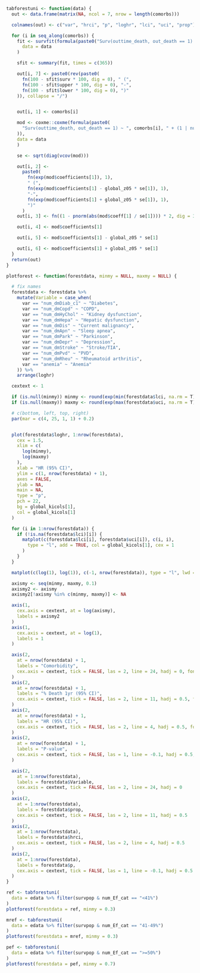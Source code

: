 ```r
tabforestuni <- function(data) {
  out <- data.frame(matrix(NA, ncol = 7, nrow = length(comorbs)))

  colnames(out) <- c("var", "hrci", "p", "loghr", "lci", "uci", "prop")

  for (i in seq_along(comorbs)) {
    fit <- survfit(formula(paste0("Surv(outtime_death, out_death == 1) ~ ", comorbs[i])),
      data = data
    )

    sfit <- summary(fit, times = c(365))

    out[i, 7] <- paste0(rev(paste0(
      fn(100 - sfit$surv * 100, dig = 0), " (",
      fn(100 - sfit$upper * 100, dig = 0), "-",
      fn(100 - sfit$lower * 100, dig = 0), ")"
    )), collapse = "/")


    out[i, 1] <- comorbs[i]

    mod <- coxme::coxme(formula(paste0(
      "Surv(outtime_death, out_death == 1) ~ ", comorbs[i], " + (1 | num_nation)"
    )),
    data = data
    )

    se <- sqrt(diag(vcov(mod)))

    out[i, 2] <-
      paste0(
        fn(exp(mod$coefficients[1]), 1),
        " (",
        fn(exp(mod$coefficients[1] - global_z05 * se[1]), 1),
        "-",
        fn(exp(mod$coefficients[1] + global_z05 * se[1]), 1),
        ")"
      )
    out[i, 3] <- fn((1 - pnorm(abs(mod$coeff[1] / se[1]))) * 2, dig = 3, p = TRUE)

    out[i, 4] <- mod$coefficients[1]

    out[i, 5] <- mod$coefficients[1] - global_z05 * se[1]

    out[i, 6] <- mod$coefficients[1] + global_z05 * se[1]
  }
  return(out)
}
```

```r
plotforest <- function(forestdata, minmy = NULL, maxmy = NULL) {

  # fix names
  forestdata <- forestdata %>%
    mutate(Variable = case_when(
      var == "num_dmDiab_c1" ~ "Diabetes",
      var == "num_dmCopd" ~ "COPD",
      var == "num_dmHyChol" ~ "Kidney dysfunction",
      var == "num_dmHepa" ~ "Hepatic dysfunction",
      var == "num_dmDis" ~ "Current malignancy",
      var == "num_dmApn" ~ "Sleep apnea",
      var == "num_dmPark" ~ "Parkinson",
      var == "num_dmDepr" ~ "Depression",
      var == "num_dmStroke" ~ "Stroke/TIA",
      var == "num_dmPvd" ~ "PVD",
      var == "num_dmRheu" ~ "Rheumatoid arthritis",
      var == "anemia" ~ "Anemia"
    )) %>%
    arrange(loghr)

  cextext <- 1

  if (is.null(minmy)) minmy <- round(exp(min(forestdata$lci, na.rm = T)), 1)
  if (is.null(maxmy)) maxmy <- round(exp(max(forestdata$uci, na.rm = T)), 1)

  # c(bottom, left, top, right)
  par(mar = c(4, 25, 1, 1) + 0.2)


  plot(forestdata$loghr, 1:nrow(forestdata),
    cex = 1.5,
    xlim = c(
      log(minmy),
      log(maxmy)
    ),
    xlab = "HR (95% CI)",
    ylim = c(1, nrow(forestdata) + 1),
    axes = FALSE,
    ylab = NA,
    main = NA,
    type = "p",
    pch = 22,
    bg = global_kicols[1],
    col = global_kicols[1]
  )

  for (i in 1:nrow(forestdata)) {
    if (!is.na(forestdata$lci)[i]) {
      matplot(c(forestdata$lci[i], forestdata$uci[i]), c(i, i),
        type = "l", add = TRUE, col = global_kicols[1], cex = 1
      )
    }
  }

  matplot(c(log(1), log(1)), c(-1, nrow(forestdata)), type = "l", lwd = 1, lty = 3, add = TRUE, col = 1)

  axismy <- seq(minmy, maxmy, 0.1)
  axismy2 <- axismy
  axismy2[!axismy %in% c(minmy, maxmy)] <- NA

  axis(1,
    cex.axis = cextext, at = log(axismy),
    labels = axismy2
  )
  axis(1,
    cex.axis = cextext, at = log(1),
    labels = 1
  )

  axis(2,
    at = nrow(forestdata) + 1,
    labels = "Comorbidity",
    cex.axis = cextext, tick = FALSE, las = 2, line = 24, hadj = 0, font = 2
  )
  axis(2,
    at = nrow(forestdata) + 1,
    labels = "% Death 1yr (95% CI)",
    cex.axis = cextext, tick = FALSE, las = 2, line = 11, hadj = 0.5, font = 2
  )
  axis(2,
    at = nrow(forestdata) + 1,
    labels = "HR (95% CI)",
    cex.axis = cextext, tick = FALSE, las = 2, line = 4, hadj = 0.5, font = 2
  )
  axis(2,
    at = nrow(forestdata) + 1,
    labels = "P-value",
    cex.axis = cextext, tick = FALSE, las = 1, line = -0.1, hadj = 0.5, font = 2
  )

  axis(2,
    at = 1:nrow(forestdata),
    labels = forestdata$Variable,
    cex.axis = cextext, tick = FALSE, las = 2, line = 24, hadj = 0
  )
  axis(2,
    at = 1:nrow(forestdata),
    labels = forestdata$prop,
    cex.axis = cextext, tick = FALSE, las = 2, line = 11, hadj = 0.5
  )
  axis(2,
    at = 1:nrow(forestdata),
    labels = forestdata$hrci,
    cex.axis = cextext, tick = FALSE, las = 2, line = 4, hadj = 0.5
  )
  axis(2,
    at = 1:nrow(forestdata),
    labels = forestdata$p,
    cex.axis = cextext, tick = FALSE, las = 1, line = -0.1, hadj = 0.5
  )
}
```

```r
ref <- tabforestuni(
  data = edata %>% filter(survpop & num_Ef_cat == "<41%")
)
plotforest(forestdata = ref, minmy = 0.3)
```

```r
mref <- tabforestuni(
  data = edata %>% filter(survpop & num_Ef_cat == "41-49%")
)
plotforest(forestdata = mref, minmy = 0.3)
```

```r
pef <- tabforestuni(
  data = edata %>% filter(survpop & num_Ef_cat == ">=50%")
)
plotforest(forestdata = pef, minmy = 0.7)
```
